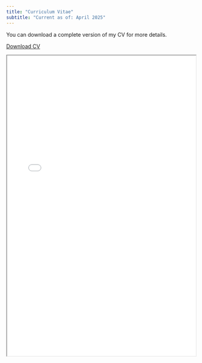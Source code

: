 ```yaml
---
title: "Curriculum Vitae"
subtitle: "Current as of: April 2025"
---
```


You can download a complete version of my CV for more details.

[Download CV](files/Ford_CV_2025_April.pdf){.btn .btn-primary}

<iframe src="files/Ford_CV_2025_April.pdf" width="100%" height="800px">
  <p>Your browser does not support PDFs.
  <a href="files/Ford_CV_2025_April.pdf">Download the PDF</a>.</p>
</iframe>
